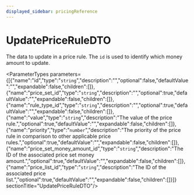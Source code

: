 ```yaml
---
displayed_sidebar: pricingReference
---
```



# UpdatePriceRuleDTO

The data to update in a price rule. The `id` is used to identify which money amount to update.

<ParameterTypes parameters={[{"name":"id","type":"`string`","description":"","optional":false,"defaultValue":"","expandable":false,"children":[]},{"name":"price_set_id","type":"`string`","description":"","optional":true,"defaultValue":"","expandable":false,"children":[]},{"name":"rule_type_id","type":"`string`","description":"","optional":true,"defaultValue":"","expandable":false,"children":[]},{"name":"value","type":"`string`","description":"The value of the price rule.","optional":true,"defaultValue":"","expandable":false,"children":[]},{"name":"priority","type":"`number`","description":"The priority of the price rule in comparison to other applicable price rules.","optional":true,"defaultValue":"","expandable":false,"children":[]},{"name":"price_set_money_amount_id","type":"`string`","description":"The ID of the associated price set money amount.","optional":true,"defaultValue":"","expandable":false,"children":[]},{"name":"price_list_id","type":"`string`","description":"The ID of the associated price list.","optional":true,"defaultValue":"","expandable":false,"children":[]}]}  sectionTitle="UpdatePriceRuleDTO"/>
